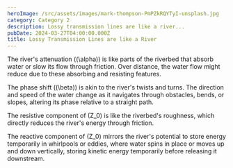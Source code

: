 ```yaml
---
heroImage: /src/assets/images/mark-thompson-PmPZkRQYTyI-unsplash.jpg
category: Category 2
description: Lossy transmission lines are like a river...
pubDate: 2024-03-27T04:00:00.000Z
title: Lossy Transmission Lines are like a River
---
```


The river's attenuation ((\alpha)) is like parts of the riverbed that absorb water or slow its flow through friction. Over distance, the water flow might reduce due to these absorbing and resisting features.

The phase shift ((\beta)) is akin to the river's twists and turns. The direction and speed of the water change as it navigates through obstacles, bends, or slopes, altering its phase relative to a straight path.

The resistive component of (Z\_0) is like the riverbed's roughness, which directly reduces the river's energy through friction.

The reactive component of (Z\_0) mirrors the river's potential to store energy temporarily in whirlpools or eddies, where water spins in place or moves up and down vertically, storing kinetic energy temporarily before releasing it downstream.
